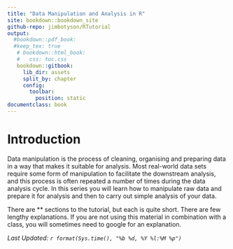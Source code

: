 ```yaml
---
title: "Data Manipulation and Analysis in R"
site: bookdown::bookdown_site
github-repo: jimbotyson/RTutorial
output:
  #bookdown::pdf_book:
  #keep_tex: true
   # bookdown::html_book:
   #   css: toc.css
   bookdown::gitbook:
     lib_dir: assets
     split_by: chapter
     config:
       toolbar:
         position: static
documentclass: book
---
```


# Introduction 

Data manipulation is the process of cleaning, organising and preparing data in a way that makes it suitable for analysis. Most real-world data sets require some form of manipulation to facilitate the downstream analysis, and this process is often repeated a number of times during the data analysis cycle. In this series you will learn how to manipulate raw data and prepare it for analysis and then to carry out simple analysis of your data.

There are \*\* sections to the tutorial, but each is quite short. There are few lengthy explanations. If you are not using this material in combination with a class, you will sometimes need to google for an explanation.

*Last Updated: `r format(Sys.time(), "%b %d, %Y %l:%M %p")`*
